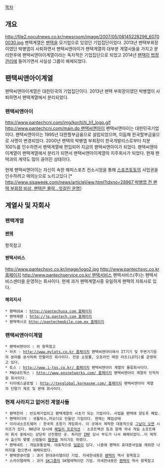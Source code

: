 [[목차]]

== 개요 ==
http://file2.nocutnews.co.kr/newsroom/image/2007/05/08145228296_60700030.jpg
팬택계열은 [[팬택]]을 모기업으로 있었던 기업집단이었다. 2013년 팬택부회장이였던 박병엽이 사퇴하면서 팬택씨앤아이가 팬택계열의 대부분 계열사들을 가지고 분리한후에 팬택씨앤아이계열이라는 독자적은 기업집단으로 되었고 2014년 [[팬택]]이 [[법정관리]]에 들어가면서 사실상 그룹이 해체되었다.

== 팬택씨앤아이계열 ==
팬택씨앤아이계열은 대한민국의 기업집단이다. 2013년 팬택 부회장이였던 박병엽이 사퇴하면서 팬택계열에서 분리되었다.
=== 팬택씨앤아이 ===
http://www.pantechcni.com/img/kor/ti/ti_h1_logo.gif
[[http://www.pantechcni.com/main.do 팬택씨앤아이]]
팬택씨앤아이는 대한민국기업이다. 팬택씨앤아이는 1995년 대한할부금융으로 설립되었으며, 이듬해 한국할부금융으로 사명이 변경되었다. 2000년 팬택의 박병엽 부회장이 한국개발리스로부터 지분 100%를 인수하면서 팬택계열에 편입되어 지금의 팬택씨앤아이가 되었다. 팬택씨앤아이계열이 팬택계열에서 분리가 되면서 팬택씨앤아이계열의 지주회사가 되었다. 현재 팬택과의 계약도 많이 끊어진 상태이다.

현제 팬택씨앤아이는 자신이 속한 해피스포츠 컨소시엄을 통해 [[토토|스포츠토토]]의 사업권을 인수하려고 매의눈으로 노리고있다 [* [[http://www.sisaweek.com/news/articleView.html?idxno=28967 박병엽 전 팬택 부회장 비상, 팬택은 몰락...엇갈린 운명]]]

== 계열사 및 자회사 ==
=== 팬택계열 ===
==== [[팬택]] ====
항목참고
==== 팬택서비스 ====
http://www.pantechsvc.co.kr/image/logo2.jpg
[[http://www.pantechsvc.co.kr 홈페이지]]
[[http://www.pantechservice.co.kr/ 팬택서비스]]
팬택서비스(주)는 팬택서비스센터을 운영하는 회사이다. 현제 과거 팬택계열사중 유일하게 팬택의 자회사로 있다.
==== 해외지사 ====
 * 팬택USA : [[http://pantechusa.com 홈페이지]]
 * 팬택재팬 : [[http://jp.pantech.com 홈페이지]]
 * 팬택멕시코 [[http://pantechmobile.com.mx 홈페이지]]
=== 팬택씨앤아이계열 ===
 * 팬택씨앤아이 : 위 항목참고
 * 라츠 : [[http://www.mylots.co.kr 홈체이지]] 팬택씨앤아이에서 IT기기 및 주변기기등의 분야를 분사하여 만들어진 회사이다. 전문 쇼핑몰, 오프라인 매장 라츠(LOTS)를 운영하고 있다.
 * 토스 : [[http://www.i-tos.co.kr/ 홈페이지]] 팬택씨앤아이 계열의 물류회사이다.
 * PNS네트웍스 : [[http://www.pnsnetworks.com/ 홈페이지]] 팬택씨앤아이 계열의 인적자원 회사이다.
 * 티이에스글로벌 : [[http://tesglobal.koreasme.com/ 홈페이지]] 팬택씨앤아이 계열의 단말기 제조 및 판매 회사이다.
=== 현제 사라지고 없어진 계열사들 ===
 * 팬택전자 : 반도체기업이고 팬택계열의 시초가 되는 기업이다. 사업을 팬택에 양도후 폐업.
 * 팬택미디어 : 셋톱박스,카오디오 만들던 기업이다. 현제는 폐업상태
 * 미리내소프트웨어 : 한국의 초창기 게임회사. 이 곳에서 제작한 대표작으로 [[그날이 오면]] 시리즈가 있다. 90년대 당시에 [[패밀리 프로덕션]] · 소프트액션 등과 함께 국내 게임 소프트웨어 회사 중에서는 상당히 선전했던 곳. 하지만 [[IMF]] 당시 부도가 나서 해채되었다..이 제작사 출신의 몇몇 스탭들이 [[웹젠]]을 차리기도 하였다. 
 * 팬택네트 : 개임유통업체. 대표작으로 [[딜문]]이 있다. 나중에 팬택이 휴대폰사업을 제외한 나머지을 접으면서 해채되었다.
 * 팬택앤큐리텔 : 과거 현대큐리텔이던 기업. 자세한내용은 [[팬택#s-2.1|팬택]]의 역사 항목참고
 * 스카이텔레택 : 과거 [[SK그룹]]의 SK텔레택이던 기업. 자세한내용은 [[팬택#s-2.2|팬택]]의 역사 항목참고



